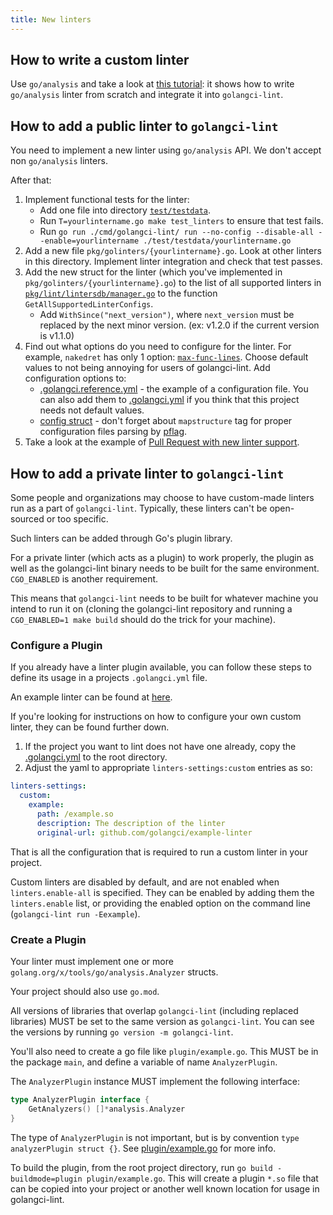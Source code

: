 ```yaml
---
title: New linters
---
```


## How to write a custom linter

Use `go/analysis` and take a look at [this tutorial](https://disaev.me/p/writing-useful-go-analysis-linter/):
it shows how to write `go/analysis` linter from scratch and integrate it into `golangci-lint`.

## How to add a public linter to `golangci-lint`

You need to implement a new linter using `go/analysis` API.
We don't accept non `go/analysis` linters.

After that:

1. Implement functional tests for the linter:
    - Add one file into directory [`test/testdata`](https://github.com/golangci/golangci-lint/tree/master/test/testdata).
    - Run `T=yourlintername.go make test_linters` to ensure that test fails.
    - Run `go run ./cmd/golangci-lint/ run --no-config --disable-all --enable=yourlintername ./test/testdata/yourlintername.go`
2. Add a new file `pkg/golinters/{yourlintername}.go`.
   Look at other linters in this directory.
   Implement linter integration and check that test passes.
3. Add the new struct for the linter (which you've implemented in `pkg/golinters/{yourlintername}.go`) to the
   list of all supported linters in [`pkg/lint/lintersdb/manager.go`](https://github.com/golangci/golangci-lint/blob/master/pkg/lint/lintersdb/manager.go)
   to the function `GetAllSupportedLinterConfigs`.
    - Add `WithSince("next_version")`, where `next_version` must be replaced by the next minor version. (ex: v1.2.0 if the current version is v1.1.0)
4. Find out what options do you need to configure for the linter.
   For example, `nakedret` has only 1 option: [`max-func-lines`](https://github.com/golangci/golangci-lint/blob/master/.golangci.reference.yml).
   Choose default values to not being annoying for users of golangci-lint. Add configuration options to:
    - [.golangci.reference.yml](https://github.com/golangci/golangci-lint/blob/master/.golangci.reference.yml) - the example of a configuration file.
      You can also add them to [.golangci.yml](https://github.com/golangci/golangci-lint/blob/master/.golangci.yml)
      if you think that this project needs not default values.
    - [config struct](https://github.com/golangci/golangci-lint/blob/master/pkg/config/config.go) -
      don't forget about `mapstructure` tag for proper configuration files parsing by [pflag](https://github.com/spf13/pflag).
5. Take a look at the example of [Pull Request with new linter support](https://github.com/golangci/golangci-lint/pulls?q=is%3Apr+is%3Amerged+label%3A%22linter%3A+new%22).

## How to add a private linter to `golangci-lint`

Some people and organizations may choose to have custom-made linters run as a part of `golangci-lint`.
Typically, these linters can't be open-sourced or too specific.

Such linters can be added through Go's plugin library.

For a private linter (which acts as a plugin) to work properly,
the plugin as well as the golangci-lint binary needs to be built for the same environment. `CGO_ENABLED` is another requirement.

This means that `golangci-lint` needs to be built for whatever machine you intend to run it on
(cloning the golangci-lint repository and running a `CGO_ENABLED=1 make build` should do the trick for your machine).

### Configure a Plugin

If you already have a linter plugin available, you can follow these steps to define its usage in a projects `.golangci.yml` file.

An example linter can be found at [here](https://github.com/golangci/example-plugin-linter).

If you're looking for instructions on how to configure your own custom linter, they can be found further down.

1. If the project you want to lint does not have one already, copy the [.golangci.yml](https://github.com/golangci/golangci-lint/blob/master/.golangci.yml) to the root directory.
2. Adjust the yaml to appropriate `linters-settings:custom` entries as so:
  ```yaml
  linters-settings:
    custom:
      example:
        path: /example.so
        description: The description of the linter
        original-url: github.com/golangci/example-linter
  ```

That is all the configuration that is required to run a custom linter in your project.

Custom linters are disabled by default, and are not enabled when `linters.enable-all` is specified.
They can be enabled by adding them the `linters.enable` list, or providing the enabled option on the command line (`golangci-lint run -Eexample`).

### Create a Plugin

Your linter must implement one or more `golang.org/x/tools/go/analysis.Analyzer` structs.

Your project should also use `go.mod`.

All versions of libraries that overlap `golangci-lint` (including replaced libraries) MUST be set to the same version as `golangci-lint`.
You can see the versions by running `go version -m golangci-lint`.

You'll also need to create a go file like `plugin/example.go`.
This MUST be in the package `main`, and define a variable of name `AnalyzerPlugin`.

The `AnalyzerPlugin` instance MUST implement the following interface:

```go
type AnalyzerPlugin interface {
    GetAnalyzers() []*analysis.Analyzer
}
```

The type of `AnalyzerPlugin` is not important, but is by convention `type analyzerPlugin struct {}`.
See [plugin/example.go](https://github.com/golangci/example-plugin-linter/blob/master/plugin/example.go) for more info.

To build the plugin, from the root project directory, run `go build -buildmode=plugin plugin/example.go`.
This will create a plugin `*.so` file that can be copied into your project or another well known location for usage in golangci-lint.
